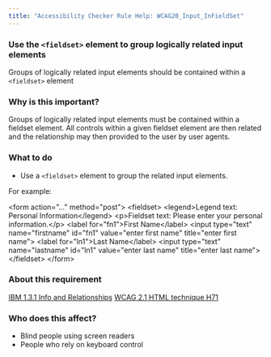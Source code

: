 ```yaml
---
title: "Accessibility Checker Rule Help: WCAG20_Input_InFieldSet"
---
```


<div className="toolHelp">
<Row>
<Column colLg={16} colMd={8} colSm={4} className="toolHead">

### Use the `<fieldset>` element to group logically related input elements

<div id="locLevel"></div>

Groups of logically related input elements should be contained within a `<fieldset>` element

</Column>
</Row>
<Row>
<Column colLg={11} colMd={5} colSm={4} className="toolMain">

### Why is this important?

Groups of logically related input elements must be contained within a fieldset element. All controls within a given fieldset element are then related and the relationship may then provided to the user by user agents.

<div id="locSnippet"></div>

### What to do

 * Use a `<fieldset>` element to group the related input elements.

For example:

<CodeSnippet type="multi" light={true}>&lt;form action="..." method="post"&gt;
    &lt;fieldset&gt;
        &lt;legend&gt;Legend text: Personal Information&lt;/legend&gt;
        &lt;p&gt;Fieldset text: Please enter your personal information.&lt;/p&gt;
        &lt;label for="fn1"&gt;First Name&lt;/label&gt;
        &lt;input type="text" name="firstname" id="fn1" value="enter first name" title="enter first name"&gt;
        &lt;label for="ln1"&gt;Last Name&lt;/label&gt;
        &lt;input type="text" name="lastname" id="ln1" value="enter last name" title="enter last name"&gt;
    &lt;/fieldset&gt;
&lt;/form&gt;</CodeSnippet>

</Column>
<Column colLg={5} colMd={3} colSm={4} className="toolLeft">

### About this requirement

[IBM 1.3.1 Info and Relationships](http://www.ibm.com/able/guidelines/ci162/info_and_relationships.html)
[WCAG 2.1 HTML technique H71](https://www.w3.org/WAI/WCAG21/Techniques/html/H71)

### Who does this affect?

 * Blind people using screen readers
 * People who rely on keyboard control

</Column>
</Row>
</div>

